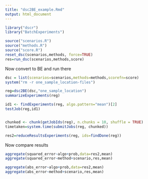 ```yaml
---
title: "dsc2BE_example.Rmd"
output: html_document
---
```





```r
library("dscr")
library("BatchExperiments")

source("scenarios.R")
source("methods.R")
source("score.R")
reset_dsc(scenarios,methods, force=TRUE)
res=run_dsc(scenarios,methods,score)


```

Now convert to BE and run there
```r

dsc = list(scenarios=scenarios,methods=methods,scorefn=score)
system("rm -r one_sample_location-files")

reg=dsc2BE(dsc,"one_sample_location")
summarizeExperiments(reg)

id1 <- findExperiments(reg, algo.pattern="mean")[2]
testJob(reg,id1)


chunked <- chunk(getJobIds(reg), n.chunks = 10, shuffle = TRUE)
timetaken=system.time(submitJobs(reg, chunked))

res2=reduceResultsExperiments(reg, ids=findDone(reg))

```

Now compare results
```r
aggregate(squared_error~algo+prob,data=res2,mean)
aggregate(squared_error~method+scenario,res,mean)

aggregate(abs_error~algo+prob,data=res2,mean)
aggregate(abs_error~method+scenario,res,mean)

```

